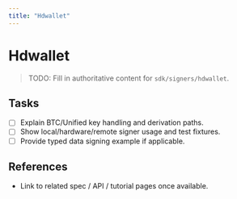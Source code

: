 ```yaml
---
title: "Hdwallet"
---
```


# Hdwallet

> TODO: Fill in authoritative content for `sdk/signers/hdwallet`.

## Tasks
- [ ] Explain BTC/Unified key handling and derivation paths.
- [ ] Show local/hardware/remote signer usage and test fixtures.
- [ ] Provide typed data signing example if applicable.

## References
- Link to related spec / API / tutorial pages once available.
